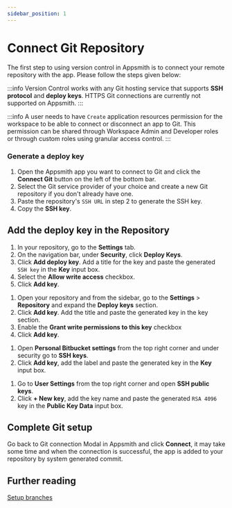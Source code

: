 ```yaml
---
sidebar_position: 1
---
```


# Connect Git Repository

The first step to using version control in Appsmith is to connect your remote repository with the app. Please follow the steps given below:

:::info
Version Control works with any Git hosting service that supports **SSH protocol** and **deploy keys**. HTTPS Git connections are currently not supported on Appsmith.
:::

:::info
A user needs to have `Create` application resources permission for the workspace to be able to connect or disconnect an app to Git. This permission can be shared through Workspace Admin and Developer roles or through custom roles using granular access control.
:::

### Generate a deploy key

1. Open the Appsmith app you want to connect to Git and click the **Connect Git** button on the left of the bottom bar.
2. Select the Git service provider of your choice and create a new Git repository if you don't already have one.
3. Paste the repository's `SSH URL` in step 2 to generate the SSH key.
4. Copy the **SSH key**.

## Add the deploy key in the Repository
 
<Tabs queryString="version-control">
<TabItem label="GitHub" value="github">

1. In your repository, go to the **Settings** tab.
2. On the navigation bar, under **Security**, click **Deploy Keys**. 
3. Click **Add deploy key**. Add a title for the key and paste the generated `SSH key` in the **Key** input box.
4. Select the **Allow write access** checkbox.
5. Click **Add key**.

</TabItem>
<TabItem label="GitLab" value="gitlab">

1. Open your repository and from the sidebar, go to the **Settings** > **Repository** and expand the **Deploy keys** section.
2. Click **Add key**. Add the title and paste the generated key in the key section.
3. Enable the **Grant write permissions to this key** checkbox 
4. Click **Add key**.

</TabItem>
<TabItem label="Bitbucket" value="bitbucket">

1. Open **Personal Bitbucket settings** from the top right corner and under security go to **SSH keys**.
2. Click **Add key**, add the label and paste the generated key in the **Key** input box.

</TabItem>
<TabItem label="Azure" value="azure">

1. Go to **User Settings** from the top right corner and open **SSH public keys**.
2. Click **+ New key**, add the key name and paste the generated `RSA 4096` key in the **Public Key Data** input box.

</TabItem>
</Tabs>

## Complete Git setup

Go back to Git connection Modal in Appsmith and click **Connect**, it may take some time and when the connection is successful, the app is added to your repository by system generated commit.

## Further reading

[Setup branches](/advanced-concepts/version-control-with-git/working-with-branches)
